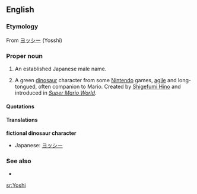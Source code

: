 ==English==

===Etymology===
From {{etyl|ja|sort=yoshi}} [[ヨッシー]] (Yosshī)

===Proper noun===
{{en-proper noun}}

# An established Japanese male name.
# {{rfv-sense}} {{informal|fiction}} A green [[dinosaur]] character from some [[Nintendo]] games, [[agile]] and long-tongued, often companion to Mario. Created by [[w:Shigefumi Hino|Shigefumi Hino]] and introduced in ''[[w:Super Mario World|Super Mario World]]''.

====Quotations====
{{seecites}}

====Translations====
'''fictional dinosaur character'''
* Japanese: [[ヨッシー]]

===See also===
* {{pedialite|Yoshi}}

[[sr:Yoshi]]